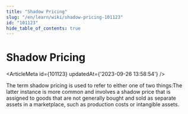 ```yaml
---
title: "Shadow Pricing"
slug: "/en/learn/wiki/shadow-pricing-101123"
id: "101123"
hide_table_of_contents: true
---
```



# Shadow Pricing

<ArticleMeta id={101123} updatedAt={'2023-09-26 13:58:54'} />
<div className='border-solid border-b border-t-0 my-4 border-[var(--ifm-color-gray-300)]' />

The term shadow pricing is used to refer to either one of two things:The latter instance is more common and involves a shadow price that is assigned to goods that are not generally bought and sold as separate assets in a marketplace, such as production costs or intangible assets.
